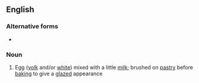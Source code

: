 {{also|eggwash}}
==English==

===Alternative forms===
* {{l|en|eggwash}}

===Noun===
{{en-noun|~|es}}

# Egg ([[yolk]] and/or [[white]]) mixed with a little [[milk]]; brushed on [[pastry]] before [[baking]] to give a [[glazed]] appearance